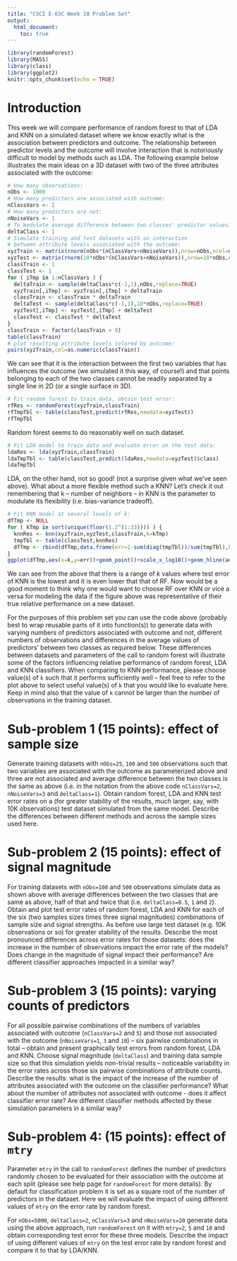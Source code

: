 ```yaml
---
title: "CSCI E-63C Week 10 Problem Set"
output:
  html_document:
    toc: true
---
```


```r
library(randomForest)
library(MASS)
library(class)
library(ggplot2)
knitr::opts_chunk$set(echo = TRUE)
```

# Introduction

This week we will compare performance of random forest to that of LDA and KNN on a simulated dataset where we know exactly what is the association between predictors and outcome.  The relationship between predictor levels and the outcome will involve interaction that is notoriously difficult to model by methods such as LDA. The following example below illustrates the main ideas on a 3D dataset with two of the three attributes associated with the outcome:

```r
# How many observations:
nObs <- 1000
# How many predictors are associated with outcome:
nClassVars <- 2
# How many predictors are not:
nNoiseVars <- 1
# To modulate average difference between two classes' predictor values:
deltaClass <- 1
# Simulate training and test datasets with an interaction 
# between attribute levels associated with the outcome:
xyzTrain <- matrix(rnorm(nObs*(nClassVars+nNoiseVars)),nrow=nObs,ncol=nClassVars+nNoiseVars)
xyzTest <- matrix(rnorm(10*nObs*(nClassVars+nNoiseVars)),nrow=10*nObs,ncol=nClassVars+nNoiseVars)
classTrain <- 1
classTest <- 1
for ( iTmp in 1:nClassVars ) {
  deltaTrain <- sample(deltaClass*c(-1,1),nObs,replace=TRUE)
  xyzTrain[,iTmp] <- xyzTrain[,iTmp] + deltaTrain
  classTrain <- classTrain * deltaTrain
  deltaTest <- sample(deltaClass*c(-1,1),10*nObs,replace=TRUE)
  xyzTest[,iTmp] <- xyzTest[,iTmp] + deltaTest
  classTest <- classTest * deltaTest
}
classTrain <- factor(classTrain > 0)
table(classTrain)
# plot resulting attribute levels colored by outcome:
pairs(xyzTrain,col=as.numeric(classTrain))
```

We can see that it is the interaction between the first two variables that has influences the outcome (we simulated it this way, of course!) and that points belonging to each of the two classes cannot be readily separated by a single line in 2D (or a single surface in 3D).

```r
# Fit random forest to train data, obtain test error:
rfRes <- randomForest(xyzTrain,classTrain)
rfTmpTbl <- table(classTest,predict(rfRes,newdata=xyzTest))
rfTmpTbl
```

Random forest seems to do reasonably well on such dataset.

```r
# Fit LDA model to train data and evaluate error on the test data:
ldaRes <- lda(xyzTrain,classTrain)
ldaTmpTbl <- table(classTest,predict(ldaRes,newdata=xyzTest)$class)
ldaTmpTbl
```

LDA, on the other hand, not so good! (not a surprise given what we've seen above).  What about a more flexible method such a KNN?  Let's check it out remembering that k -- number of neighbors -- in KNN is the parameter to modulate its flexibility (i.e. bias-variance tradeoff).

```r
# Fit KNN model at several levels of k:
dfTmp <- NULL
for ( kTmp in sort(unique(floor(1.2^(1:33)))) ) {
  knnRes <- knn(xyzTrain,xyzTest,classTrain,k=kTmp)
  tmpTbl <- table(classTest,knnRes)
  dfTmp <- rbind(dfTmp,data.frame(err=1-sum(diag(tmpTbl))/sum(tmpTbl),k=kTmp))
}
ggplot(dfTmp,aes(x=k,y=err))+geom_point()+scale_x_log10()+geom_hline(aes(yintercept = err,colour=type),data=data.frame(type=c("LDA","RF"),err=c(1-sum(diag(ldaTmpTbl))/sum(ldaTmpTbl),1-sum(diag(rfTmpTbl))/sum(rfTmpTbl))))+ggtitle("KNN error rate")
```

We can see from the above that there is a range of $k$ values where test error of KNN is the lowest and it is even lower that that of RF.  Now would be a good moment to think why one would want to choose RF over KNN or vice a versa for modeling the data if the figure above was representative of their true relative performance on a new dataset.

For the purposes of this problem set you can use the code above (probably best to wrap reusable parts of it into function(s)) to generate data with varying numbers of predictors associated with outcome and not, different numbers of observations and differences in the average values of predictors' between two classes as required below. These differences between datasets and parameters of the call to random forest will illustrate some of the factors influencing relative performance of random forest, LDA and KNN classifiers.  When comparing to KNN performance, please choose value(s) of `k` such that it performs sufficiently well -- feel free to refer to the plot above to select useful value(s) of `k` that you would like to evaluate here.  Keep in mind also that the value of `k` cannot be larger than the number of observations in the training dataset.

# Sub-problem 1 (15 points): effect of sample size

Generate training datasets with `nObs=25`, `100` and `500` observations such that two variables are associated with the outcome as parameterized above and three are not associated and average difference between the two classes is the same as above (i.e. in the notation from the above code `nClassVars=2`, `nNoiseVars=3` and `deltaClass=1`).  Obtain random forest, LDA and KNN test error rates on a (for greater stability of the results, much larger, say, with 10K observations) test dataset simulated from the same model.  Describe the differences between different methods and across the sample sizes used here.

# Sub-problem 2 (15 points): effect of signal magnitude

For training datasets with `nObs=100` and `500` observations simulate data as shown above with average differences between the two classes that are same as above, half of that and twice that (i.e. `deltaClass=0.5`, `1` and `2`).  Obtain and plot test error rates of random forest, LDA and KNN for each of the six (two samples sizes times three signal magnitudes) combinations of sample size and signal strengths.  As before use large test dataset (e.g. 10K observations or so) for greater stability of the results.  Describe the most pronounced differences across error rates for those datasets: does the increase in the number of observations impact the error rate of the models?  Does change in the magnitude of signal impact their performance?  Are different classifier approaches impacted in a similar way?

# Sub-problem 3 (15 points): varying counts of predictors

For all possible pairwise combinations of the numbers of variables associated with outcome (`nClassVars=2` and `5`) and those not associated with the outcome (`nNoiseVars=1`, `3` and `10`) -- six pairwise combinations in total -- obtain and present graphically test errors from random forest, LDA and KNN.  Choose signal magnitude (`deltaClass`) and training data sample size so that this simulation yields non-trivial results -- noticeable variability in the error rates across those six pairwise combinations of attribute counts.  Describe the results: what is the impact of the increase of the number of attributes associated with the outcome on the classifier performance?  What about the number of attributes not associated with outcome - does it affect classifier error rate?  Are different classifier methods affected by these simulation parameters in a similar way?

# Sub-problem 4: (15 points): effect of `mtry`

Parameter `mtry` in the call to `randomForest` defines the number of predictors randomly chosen to be evaluated for their association with the outcome at each split (please see help page for `randomForest` for more details).  By default for classification problem it is set as a square root of the number of predictors in the dataset.  Here we will evaluate the impact of using different values of `mtry` on the error rate by random forest.

For `nObs=5000`, `deltaClass=2`, `nClassVars=3` and `nNoiseVars=20` generate data using the above approach, run `randomForest` on it with `mtry=2`, `5` and `10` and obtain corresponding test error for these three models.  Describe the impact of using different values of `mtry` on the test error rate by random forest and compare it to that by LDA/KNN. 
